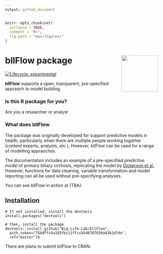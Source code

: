 ```yaml
---
output: github_document
---
```


```r
knitr::opts_chunk$set(
  collapse = TRUE,
  comment = "#>",
  fig.path = "man/figures/"
)
```
<!-- README.md is generated from README.Rmd. Please edit that file -->


# bllFlow package <img src="man/figures/pbl-sticker.png" align="right" alt="" width="120" />

[![Lifecycle: experimental](https://img.shields.io/badge/lifecycle-experimental-orange.svg)](https://www.tidyverse.org/lifecycle/#experimental)

**bllFlow** supports a open, transparent, pre-specified appraoch to model 
building. 

### Is this R package for you?

Are you a researcher or analyst 

### What does bllFlow 

The package was originally developed for support predictive models in health, 
particularly when there are multiple people working together (content experts, 
analysts, etc.). However, bllFlow can be used for a range of modelling appraoches.

The documentation includes an example of a pre-specified predictive model of 
primary biliary cirrhosis, replicating the model by 
[Dickerson et al.](https://www.ncbi.nlm.nih.gov/pubmed/2737595). However, 
functions for data cleaning, variable transformation and model reporting can all 
be used without pre-specifying analyses. 

You can see bllFlow in action at {TBA} 
<!-- [https://big-life-lab.github.io/bllFlow-bookdown/](https://big-life-lab.github.io/bllFlow-bookdown/). -->

## Installation
```
# If not installed, install the devtools
install.packages("devtools")

# then, install the package
devtools::install_github("Big-Life-Lab/bllFlow", 
  auth_token="75bdffc4a195fbc11ffccb546707030a8361d7de",
  ref="master")b
```
There are plans to submit bllFlow to CRAN.